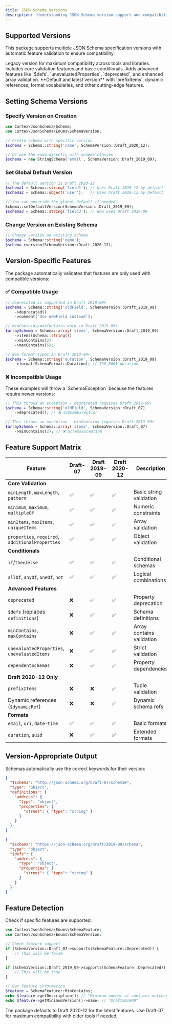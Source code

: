 ```yaml
---
title: JSON Schema Versions
description: 'Understanding JSON Schema version support and compatibility'
---
```


## Supported Versions

This package supports multiple JSON Schema specification versions with automatic feature validation to ensure compatibility.

<CardGroup cols={1}>
  <Card title="Draft-07 (2018)" icon="circle-check">
    Legacy version for maximum compatibility across tools and libraries. Includes core validation features and basic conditionals.
  </Card>
  <Card title="Draft 2019-09" icon="star">
    Adds advanced features like `$defs`, `unevaluatedProperties`, `deprecated`, and enhanced array validation.
  </Card>
  <Card title="Draft 2020-12" icon="sparkles">
    **Default and latest version** with `prefixItems`, dynamic references, format vocabularies, and other cutting-edge features.
  </Card>
</CardGroup>

## Setting Schema Versions

### Specify Version on Creation

```php
use Cortex\JsonSchema\Schema;
use Cortex\JsonSchema\Enums\SchemaVersion;

// Create schema with specific version
$schema = Schema::string('name', SchemaVersion::Draft_2020_12);

// Or use the enum directly with schema classes
$schema = new StringSchema('email', SchemaVersion::Draft_2019_09);
```

### Set Global Default Version

```php
// The default version is Draft 2020-12
$schema1 = Schema::string('field1'); // Uses Draft 2020-12 by default
$schema2 = Schema::object('user');   // Uses Draft 2020-12 by default

// You can override the global default if needed
Schema::setDefaultVersion(SchemaVersion::Draft_2019_09);
$schema3 = Schema::string('field3'); // Now uses Draft 2019-09
```

### Change Version on Existing Schema

```php
// Change version on existing schema
$schema = Schema::string('name');
$schema->version(SchemaVersion::Draft_2020_12);
```

## Version-Specific Features

The package automatically validates that features are only used with compatible versions:

### ✅ Compatible Usage

```php
// deprecated is supported in Draft 2019-09+
$schema = Schema::string('oldField', SchemaVersion::Draft_2019_09)
    ->deprecated()
    ->comment('Use newField instead');

// minContains/maxContains work in Draft 2019-09+
$arraySchema = Schema::array('items', SchemaVersion::Draft_2019_09)
    ->items(Schema::string())
    ->minContains(2)
    ->maxContains(5);

// New format types in Draft 2019-09+
$schema = Schema::string('duration', SchemaVersion::Draft_2019_09)
    ->format(SchemaFormat::Duration); // ISO 8601 duration
```

### ❌ Incompatible Usage

<Warning>
These examples will throw a `SchemaException` because the features require newer versions:
</Warning>

```php
// This throws an exception - deprecated requires Draft 2019-09+
$schema = Schema::string('oldField', SchemaVersion::Draft_07)
    ->deprecated(); // ❌ SchemaException

// This throws an exception - minContains requires Draft 2019-09+
$arraySchema = Schema::array('items', SchemaVersion::Draft_07)
    ->minContains(2); // ❌ SchemaException
```

## Feature Support Matrix

| Feature | Draft-07 | Draft 2019-09 | Draft 2020-12 | Description |
|---------|----------|---------------|---------------|-------------|
| **Core Validation** |
| `minLength`, `maxLength`, `pattern` | ✅ | ✅ | ✅ | Basic string validation |
| `minimum`, `maximum`, `multipleOf` | ✅ | ✅ | ✅ | Numeric constraints |
| `minItems`, `maxItems`, `uniqueItems` | ✅ | ✅ | ✅ | Array validation |
| `properties`, `required`, `additionalProperties` | ✅ | ✅ | ✅ | Object validation |
| **Conditionals** |
| `if`/`then`/`else` | ✅ | ✅ | ✅ | Conditional schemas |
| `allOf`, `anyOf`, `oneOf`, `not` | ✅ | ✅ | ✅ | Logical combinations |
| **Advanced Features** |
| `deprecated` | ❌ | ✅ | ✅ | Property deprecation |
| `$defs` (replaces `definitions`) | ❌ | ✅ | ✅ | Schema definitions |
| `minContains`, `maxContains` | ❌ | ✅ | ✅ | Array contains validation |
| `unevaluatedProperties`, `unevaluatedItems` | ❌ | ✅ | ✅ | Strict validation |
| `dependentSchemas` | ❌ | ✅ | ✅ | Property dependencies |
| **Draft 2020-12 Only** |
| `prefixItems` | ❌ | ❌ | ✅ | Tuple validation |
| Dynamic references (`$dynamicRef`) | ❌ | ❌ | ✅ | Dynamic schema refs |
| **Formats** |
| `email`, `uri`, `date-time` | ✅ | ✅ | ✅ | Basic formats |
| `duration`, `uuid` | ❌ | ✅ | ✅ | Extended formats |

## Version-Appropriate Output

Schemas automatically use the correct keywords for their version:

<CodeGroup>

```json Draft-07 Output
{
  "$schema": "http://json-schema.org/draft-07/schema#",
  "type": "object",
  "definitions": {
    "address": {
      "type": "object",
      "properties": {
        "street": { "type": "string" }
      }
    }
  }
}
```

```json Draft 2019-09 Output
{
  "$schema": "https://json-schema.org/draft/2019-09/schema",
  "type": "object",
  "$defs": {
    "address": {
      "type": "object",
      "properties": {
        "street": { "type": "string" }
      }
    }
  }
}
```

</CodeGroup>

## Feature Detection

Check if specific features are supported:

```php
use Cortex\JsonSchema\Enums\SchemaFeature;
use Cortex\JsonSchema\Enums\SchemaVersion;

// Check feature support
if (SchemaVersion::Draft_07->supports(SchemaFeature::Deprecated)) {
    // This will be false
}

if (SchemaVersion::Draft_2019_09->supports(SchemaFeature::Deprecated)) {
    // This will be true
}

// Get feature information
$feature = SchemaFeature::MinContains;
echo $feature->getDescription(); // "Minimum number of contains matches"
echo $feature->getMinimumVersion()->name; // "Draft201909"
```

<Tip>
The package defaults to Draft 2020-12 for the latest features. Use Draft-07 for maximum compatibility with older tools if needed.
</Tip>
